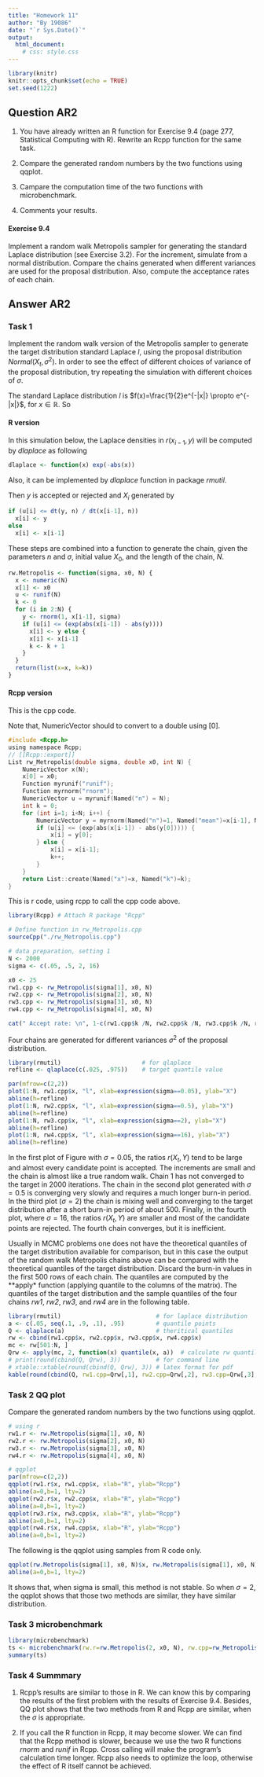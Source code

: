 ```yaml
---
title: "Homework 11"
author: "By 19086"
date: "`r Sys.Date()`"
output: 
  html_document:
    # css: style.css
---
```


```r
library(knitr)
knitr::opts_chunk$set(echo = TRUE)
set.seed(1222)
```
## Question AR2
1. You have already written an R function for Exercise 9.4 (page
277, Statistical Computing with R). Rewrite an Rcpp function
for the same task.

2. Compare the generated random numbers by the two functions
using qqplot.

3. Campare the computation time of the two functions with
microbenchmark.

4. Comments your results.


#### Exercise 9.4
Implement a random walk Metropolis sampler for generating the standard Laplace distribution (see Exercise 3.2). 
For the increment, simulate from a normal distribution. 
Compare the chains generated when different variances are used for the proposal distribution. 
Also, compute the acceptance rates of each chain.

## Answer AR2

### Task 1

Implement the random walk version of the Metropolis sampler to generate the target distribution standard Laplace $l$, using the proposal distribution $Normal(X_t, \sigma^2)$. 
In order to see the effect of different choices of variance of the proposal distribution, try repeating the simulation with different choices of $\sigma$.

The standard Laplace distribution $l$ is $f(x)=\frac{1}{2}e^{-|x|} \propto e^{-|x|}$, for $x\in\mathbb{R}$. So
\begin{equation}
  r(x_t, y) = \frac{f(Y)}{f(X_t)} = \frac{e^{-|y|}}{e^{-|x_t|}}
\end{equation}

#### R version
In this simulation below, the Laplace densities in $r(x_{i-1}, y)$ will be computed by *dlaplace* as following
```r
dlaplace <- function(x) exp(-abs(x))
```
Also, it can be implemented by *dlaplace* function in package *rmutil*.

Then $y$ is accepted or rejected and $X_i$ generated by 

```r
if (u[i] <= dt(y, n) / dt(x[i-1], n))
  x[i] <- y
else
  x[i] <- x[i-1]
```

These steps are combined into a function to generate the chain, given the parameters $n$ and $\sigma$, initial value $X_0$, and the length of the chain, $N$. 
```r
rw.Metropolis <- function(sigma, x0, N) {
  x <- numeric(N)
  x[1] <- x0
  u <- runif(N)
  k <- 0
  for (i in 2:N) {
    y <- rnorm(1, x[i-1], sigma)
    if (u[i] <= (exp(abs(x[i-1]) - abs(y))))
      x[i] <- y else {
      x[i] <- x[i-1]
      k <- k + 1
    }
  }
  return(list(x=x, k=k))
}
```

#### Rcpp version

This is the cpp code. 

Note that, NumericVector should to convert to a double using [0]. 
```c
#include <Rcpp.h>
using namespace Rcpp;
// [[Rcpp::export]]
List rw_Metropolis(double sigma, double x0, int N) {
    NumericVector x(N);
    x[0] = x0;
    Function myrunif("runif");
    Function myrnorm("rnorm");
    NumericVector u = myrunif(Named("n") = N);
    int k = 0;
    for (int i=1; i<N; i++) {
        NumericVector y = myrnorm(Named("n")=1, Named("mean")=x[i-1], Named("sd")=sigma);
        if (u[i] <= (exp(abs(x[i-1]) - abs(y[0])))) {
            x[i] = y[0];
        } else {
            x[i] = x[i-1];
            k++;
        }
    }
    return List::create(Named("x")=x, Named("k")=k);
}
```

This is r code, using rcpp to call the cpp code above.
```r
library(Rcpp) # Attach R package "Rcpp"

# Define function in rw_Metropolis.cpp
sourceCpp("./rw_Metropolis.cpp")

# data preparation, setting 1
N <- 2000
sigma <- c(.05, .5, 2, 16)

x0 <- 25
rw1.cpp <- rw_Metropolis(sigma[1], x0, N)
rw2.cpp <- rw_Metropolis(sigma[2], x0, N)
rw3.cpp <- rw_Metropolis(sigma[3], x0, N)
rw4.cpp <- rw_Metropolis(sigma[4], x0, N)

cat(" Accept rate: \n", 1-c(rw1.cpp$k /N, rw2.cpp$k /N, rw3.cpp$k /N, rw4.cpp$k /N))
```

Four chains are generated for different variances $\sigma^2$ of the proposal distribution. 

```r
library(rmutil)                       # for qlaplace
refline <- qlaplace(c(.025, .975))    # target quantile value

par(mfrow=c(2,2))
plot(1:N, rw1.cpp$x, "l", xlab=expression(sigma==0.05), ylab="X")
abline(h=refline)
plot(1:N, rw2.cpp$x, "l", xlab=expression(sigma==0.5), ylab="X")
abline(h=refline)
plot(1:N, rw3.cpp$x, "l", xlab=expression(sigma==2), ylab="X")
abline(h=refline)
plot(1:N, rw4.cpp$x, "l", xlab=expression(sigma==16), ylab="X")
abline(h=refline)
```

In the first plot of Figure with $\sigma = 0.05$, the ratios $r(X_t,Y)$ tend to be large and almost every candidate point is accepted. 
The increments are small and the chain is almost like a true random walk. 
Chain 1 has not converged to the target in 2000 iterations. 
The chain in the second plot generated with $\sigma = 0.5$ is converging very slowly and requires a much longer burn-in period. 
In the third plot ($\sigma = 2$) the chain is mixing well and converging to the target distribution after a short burn-in period of about $500$. 
Finally, in the fourth plot, where $\sigma = 16$, the ratios $r(X_t,Y)$ are smaller and most of the candidate points are rejected. 
The fourth chain converges, but it is inefficient.

Usually in MCMC problems one does not have the theoretical quantiles of the target distribution available for comparison, but in this case the output
of the random walk Metropolis chains above can be compared with the theoretical quantiles of the target distribution. 
Discard the burn-in values in the first $500$ rows of each chain. 
The quantiles are computed by the **apply* function (applying quantile to the columns of the matrix). 
The quantiles of the target distribution and the sample quantiles of the four chains *rw1*, *rw2*, *rw3*, and *rw4* are in the following table.

```r
library(rmutil)                           # for laplace distribution
a <- c(.05, seq(.1, .9, .1), .95)         # quantile points
Q <- qlaplace(a)                          # theritical quantiles
rw <- cbind(rw1.cpp$x, rw2.cpp$x, rw3.cpp$x, rw4.cpp$x)   
mc <- rw[501:N, ]
Qrw <- apply(mc, 2, function(x) quantile(x, a))  # calculate rw quantiles
# print(round(cbind(Q, Qrw), 3))          # for command line
# xtable::xtable(round(cbind(Q, Qrw), 3)) # latex format for pdf
kable(round(cbind(Q, rw1.cpp=Qrw[,1], rw2.cpp=Qrw[,2], rw3.cpp=Qrw[,3], rw4.cpp=Qrw[,4]), 3), caption="Quantiles of Target Distribution and Chines")
```


### Task 2 QQ plot
Compare the generated random numbers by the two functions using qqplot.
```r
# using r
rw1.r <- rw.Metropolis(sigma[1], x0, N)
rw2.r <- rw.Metropolis(sigma[2], x0, N)
rw3.r <- rw.Metropolis(sigma[3], x0, N)
rw4.r <- rw.Metropolis(sigma[4], x0, N)

# qqplot
par(mfrow=c(2,2))
qqplot(rw1.r$x, rw1.cpp$x, xlab="R", ylab="Rcpp")
abline(a=0,b=1, lty=2)
qqplot(rw2.r$x, rw2.cpp$x, xlab="R", ylab="Rcpp")
abline(a=0,b=1, lty=2)
qqplot(rw3.r$x, rw3.cpp$x, xlab="R", ylab="Rcpp")
abline(a=0,b=1, lty=2)
qqplot(rw4.r$x, rw4.cpp$x, xlab="R", ylab="Rcpp")
abline(a=0,b=1, lty=2)
```

The following is the qqplot using samples from R code only.
```r
qqplot(rw.Metropolis(sigma[1], x0, N)$x, rw.Metropolis(sigma[1], x0, N)$x, xlab="R", ylab="R")
abline(a=0,b=1, lty=2)
```

It shows that, when sigma is small, this method is not stable. 
So when $\sigma=2$, the qqplot shows that those two methods are similar, they have similar distribution. 

### Task 3 microbenchmark
```r
library(microbenchmark)
ts <- microbenchmark(rw.r=rw.Metropolis(2, x0, N), rw.cpp=rw_Metropolis(2, x0, N))
summary(ts)
```

### Task 4 Summmary

1. Rcpp's results are similar to those in R. 
We can know this by comparing the results of the first problem with the results of Exercise 9.4. 
Besides, QQ plot shows that the two methods from R and Rcpp are similar, when the $\sigma$ is appropriate. 

2. If you call the R function in Rcpp, it may become slower. 
We can find that the Rcpp method is slower, because we use the two R functions *rnorm* and *runif* in Rcpp. 
Cross calling will make the program's calculation time longer. 
Rcpp also needs to optimize the loop, otherwise the effect of R itself cannot be achieved.